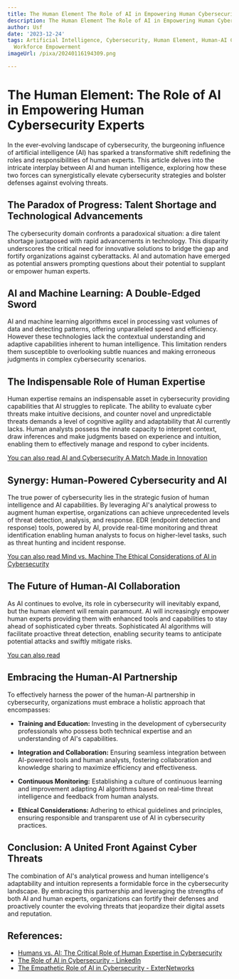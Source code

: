 ```yaml
---
title: The Human Element The Role of AI in Empowering Human Cybersecurity Experts
description: The Human Element The Role of AI in Empowering Human Cybersecurity Experts
author: Usf
date: '2023-12-24'
tags: Artificial Intelligence, Cybersecurity, Human Element, Human-AI Collaboration,
  Workforce Empowerment
imageUrl: /pixa/20240116194309.png

---
```

# The Human Element: The Role of AI in  Empowering Human Cybersecurity Experts

In the ever-evolving landscape of cybersecurity, the burgeoning influence of artificial  intelligence (AI) has  sparked a transformative shift redefining the roles and responsibilities of human  experts. This article delves into the intricate interplay between AI and human intelligence, exploring how these two forces can synergistically elevate cybersecurity strategies and bolster defenses  against evolving threats.

## The Paradox of Progress: Talent Shortage and Technological  Advancements

The cybersecurity domain confronts a paradoxical situation: a dire talent shortage juxtaposed with rapid advancements in technology. This  disparity underscores the critical  need for  innovative solutions to bridge  the gap and fortify organizations against cyberattacks. AI and automation have emerged as potential answers prompting questions about their potential to  supplant or empower human experts.

## AI and Machine Learning: A  Double-Edged Sword

AI and machine learning algorithms excel in processing  vast volumes of  data and detecting patterns, offering unparalleled speed and efficiency. However these technologies lack the contextual understanding and adaptive capabilities inherent to human intelligence. This limitation renders them susceptible  to overlooking subtle nuances and  making erroneous judgments in complex cybersecurity scenarios.

## The Indispensable Role of Human Expertise

Human expertise  remains an indispensable  asset in cybersecurity providing capabilities that AI struggles to replicate. The  ability to evaluate cyber threats make intuitive  decisions, and counter  novel and  unpredictable threats demands a  level of cognitive agility and adaptability that AI currently lacks. Human analysts possess the innate capacity to interpret context,  draw inferences and  make judgments based on experience and intuition, enabling them to effectively manage and respond to  cyber  incidents.

[You can also read AI and Cybersecurity A Match  Made in Innovation](AI%20and%20Cybersecurity%20A%20Match%20Made%20in%20Innovation)


## Synergy: Human-Powered Cybersecurity and AI

The true power of cybersecurity lies in  the strategic fusion of human intelligence and AI capabilities. By leveraging AI's analytical prowess to augment human expertise,  organizations can achieve unprecedented  levels of threat detection, analysis, and  response. EDR (endpoint  detection  and  response) tools, powered by AI, provide real-time monitoring and threat identification enabling human analysts to focus on higher-level  tasks, such as  threat hunting and incident response.

[You can also read Mind vs. Machine The Ethical  Considerations of AI in Cybersecurity](Mind%20vs.%20Machine%20The%20Ethical%20Considerations%20of%20AI%20in%20Cybersecurity)


## The Future of Human-AI Collaboration

As AI continues to evolve, its role in cybersecurity will inevitably expand, but the human element will remain paramount. AI will increasingly empower human experts providing them with enhanced tools and capabilities to stay ahead of sophisticated cyber threats. Sophisticated AI  algorithms  will facilitate proactive  threat detection, enabling security teams to anticipate potential attacks and swiftly mitigate  risks.

[You can also read ]()


## Embracing the Human-AI Partnership

To effectively harness the  power of the human-AI partnership in cybersecurity, organizations must embrace  a holistic approach that encompasses:

- **Training and Education:** Investing in the development of cybersecurity professionals who possess both technical expertise and an understanding  of AI's capabilities.

-  **Integration and Collaboration:** Ensuring seamless integration between AI-powered tools and human analysts, fostering collaboration and knowledge sharing to maximize  efficiency and effectiveness.

- **Continuous Monitoring:**  Establishing a culture of continuous learning and  improvement adapting AI algorithms based on  real-time threat intelligence and feedback from human analysts.

- **Ethical Considerations:** Adhering  to ethical  guidelines and principles, ensuring responsible and transparent use of AI in cybersecurity practices.

## Conclusion: A United Front Against Cyber Threats

The combination of AI's analytical prowess and human intelligence's adaptability and intuition represents a formidable force  in the cybersecurity landscape. By embracing this partnership and  leveraging the  strengths of both AI and human experts, organizations can fortify  their defenses  and  proactively counter the evolving threats that jeopardize their digital assets and reputation.

## References:
- [Humans vs. AI: The Critical Role of Human Expertise in Cybersecurity](https://www.huntress.com/blog/humans-vs-ai-the-critical-role-of-human-expertise-in-cybersecurity)
- [The Role of AI in Cybersecurity - LinkedIn](https://www.linkedin.com/pulse/role-ai-cybersecurity-trolleyesecurity)
- [The Empathetic Role of AI in Cybersecurity - ExterNetworks](https://www.extnoc.com/learn/security/artificial-intelligence-in-cybersecurity)
